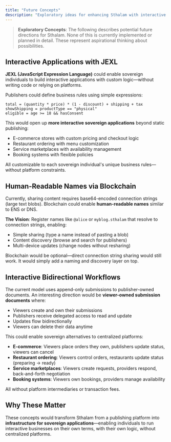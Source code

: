 ```yaml
---
title: "Future Concepts"
description: "Exploratory ideas for enhancing Sthalam with interactive applications and discoverability"
---
```


> **Exploratory Concepts**: The following describes potential future directions for Sthalam. None of this is currently implemented or planned in detail. These represent aspirational thinking about possibilities.

## Interactive Applications with JEXL

**JEXL (JavaScript Expression Language)** could enable sovereign individuals to build interactive applications with custom logic—without writing code or relying on platforms.

Publishers could define business rules using simple expressions:

```jexl
total = (quantity * price) * (1 - discount) + shipping + tax
showShipping = productType == "physical"
eligible = age >= 18 && hasConsent
```

This would open up **more interactive sovereign applications** beyond static publishing:

- E-commerce stores with custom pricing and checkout logic
- Restaurant ordering with menu customization
- Service marketplaces with availability management
- Booking systems with flexible policies

All customizable to each sovereign individual's unique business rules—without platform constraints.

## Human-Readable Names via Blockchain

Currently, sharing content requires base64-encoded connection strings (large text blobs). Blockchain could enable **human-readable names** similar to ENS or DNS.

**The Vision**: Register names like `@alice` or `myblog.sthalam` that resolve to connection strings, enabling:

- Simple sharing (type a name instead of pasting a blob)
- Content discovery (browse and search for publishers)
- Multi-device updates (change nodes without resharing)

Blockchain would be optional—direct connection string sharing would still work. It would simply add a naming and discovery layer on top.

## Interactive Bidirectional Workflows

The current model uses append-only submissions to publisher-owned documents. An interesting direction would be **viewer-owned submission documents** where:

- Viewers create and own their submissions
- Publishers receive delegated access to read and update
- Updates flow bidirectionally
- Viewers can delete their data anytime

This could enable sovereign alternatives to centralized platforms:

- **E-commerce**: Viewers place orders they own, publishers update status, viewers can cancel
- **Restaurant ordering**: Viewers control orders, restaurants update status (preparing → ready)
- **Service marketplaces**: Viewers create requests, providers respond, back-and-forth negotiation
- **Booking systems**: Viewers own bookings, providers manage availability

All without platform intermediaries or transaction fees.

## Why These Matter

These concepts would transform Sthalam from a publishing platform into **infrastructure for sovereign applications**—enabling individuals to run interactive businesses on their own terms, with their own logic, without centralized platforms.
